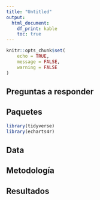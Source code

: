 ```yaml
---
title: "Untitled"
output: 
  html_document:
    df_print: kable
    toc: true
---
```


```r
knitr::opts_chunk$set(
	echo = TRUE,
	message = FALSE,
	warning = FALSE
)
```

## Preguntas a responder



## Paquetes

```r
library(tidyverse)
library(echarts4r)
```

## Data



## Metodología



## Resultados


